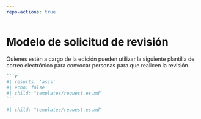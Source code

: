 ```yaml
---
repo-actions: true
---
```


# Modelo de solicitud de revisión {#reviewrequesttemplate}

Quienes estén a cargo de la edición pueden utilizar la siguiente plantilla de correo electrónico para convocar personas para que realicen la revisión.

::: {.content-hidden when-format="pdf"}

````markdown
```r
#| results: 'asis'
#| echo: false
#| child: "templates/request.es.md"
```
````

:::

::: {.content-visible when-format="pdf"}

```r
#| child: "templates/request.es.md"

```

:::


